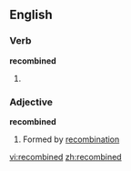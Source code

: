 ==English==

===Verb===
'''recombined'''

# {{past of|recombine}}

===Adjective===
'''recombined'''

# Formed by [[recombination]]

[[vi:recombined]]
[[zh:recombined]]